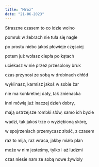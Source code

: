 ```yaml
---
title: "Mróz"
date: "21-06-2023"
---
```

Straszne czasem to co idzie wolno

pomruk w żebrach nie tuła się nagle

po prostu niebo jakoś płowieje częsciej

potem już wołasz ciepła po kątach

uciekasz w nie przez przesolony bruk

czas przynosi ze sobą w drobinach chłód

wyklinasz, karmisz jakoś w sobie żar

nie ma konkretnej daty, tak znienacka

inni mówią już inaczej dzień dobry,

mają ostrzejsze rombki słów, samo ich bycie

wadzi, tak jakoś trze o wyziębioną skórę,

w spojrzeniach przemycasz złość, z czasem

raz to mija, raz wraca, jakby miało plan

może w nim jesteśmy, tylko i aż ludźmi

czas niesie nam ze sobą nowe żywioły
